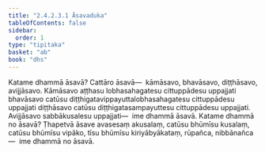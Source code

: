 ```yaml
---
title: "2.4.2.3.1 Āsavaduka"
tableOfContents: false
sidebar:
  order: 1
type: "tipitaka"
basket: "ab"
book: "dhs"
---
```



<DynamicBreadcrumb />

<Division number="1465" book="dhs" bookNo="29" page="278">

<Paragraph number="2176" book="dhs">
Katame dhammā āsavā? Cattāro āsavā—  kāmāsavo, bhavāsavo, diṭṭhāsavo, avijjāsavo. Kāmāsavo aṭṭhasu lobhasahagatesu cittuppādesu uppajjati bhavāsavo catūsu diṭṭhigatavippayuttalobhasahagatesu cittuppādesu uppajjati diṭṭhāsavo catūsu diṭṭhigatasampayuttesu cittuppādesu uppajjati. Avijjāsavo sabbākusalesu uppajjati—  ime dhammā āsavā.
</Paragraph>

</Division>
<Division number="1466" book="dhs" bookNo="29" page="278">

<Paragraph number="2177" book="dhs">
Katame dhammā no āsavā? Ṭhapetvā āsave avasesaṃ akusalaṃ, catūsu bhūmīsu kusalaṃ, catūsu bhūmīsu vipāko, tīsu bhūmīsu kiriyābyākataṃ, rūpañca, nibbānañca—  ime dhammā no āsavā.
</Paragraph>
</Division>